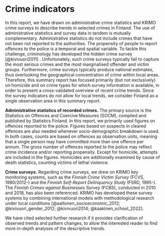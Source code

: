 # Crime indicators

In this report, we have drawn on administrative crime statistics and KRIMO crime surveys to describe trends in selected crimes in Finland. The use of administrative statistics and survey data in tandem is mutually complementary. Administrative statistics do not include crimes that have not been not reported to the authorities. The propensity of people to report offences to the police is a temporal and spatial variable. To tackle this challenge, criminology has developed the hidden crime survey [@kivivuori2011] . Unfortunately, such crime surveys typically fail to capture the most serious crimes and the most marginalised offender and victim groups. Furthermore, crime surveys typically produce national estimates, thus overlooking the geographical concentration of crime within local areas. Therefore, this summary report has focused primarily (but not exclusively) on homicide and on crime types for which survey information is available, in order to present a cross-validated overview of recent crime trends. Since the survey indicators do not allow for local trends, we consider Finland as a single observation area in this summary report.

**Administrative statistics of recorded crimes.** The primary source is the Statistics on Offences and Coercive Measures (SOCM), compiled and published by Statistics Finland. In this report, we primarily used figures on offences reported to the police. Figures based on suspects in cleared offences are also needed whenever socio-demographic breakdown is used. In both cases, counts are based on offences as observation units, meaning that a single person may have committed more than one offence per annum. The gross number of offences reported to the police may reflect crime incidence and/or reporting propensity. Except for homicide, attempts are included in the figures. Homicides are additionally examined by cause of death statistics, counting victims of lethal violence.

**Crime surveys.** Regarding crime surveys, we drew on KRIMO key monitoring systems, such as the *Finnish Crime Victim Survey* (FCVS, 1980/2012-) and the *Finnish Self-Report Delinquency Study* (FSRD, 1995-). The *Finnish Crimes against Businesses Survey* (FCBS), conducted in 2010 and 2018, has also been referenced. KRIMO has developed these survey systems by combining international models with methodological research under local conditions [@aaltonen_socioeconomic_2012; @kivivuori_gender_2012; @kivivuori2014; @kaakinen_school_2022].

We have cited selected further research if it provides clarification of observed trends and pattern changes, to allow the interested reader to find more in-depth analyses of the descriptive trends.
